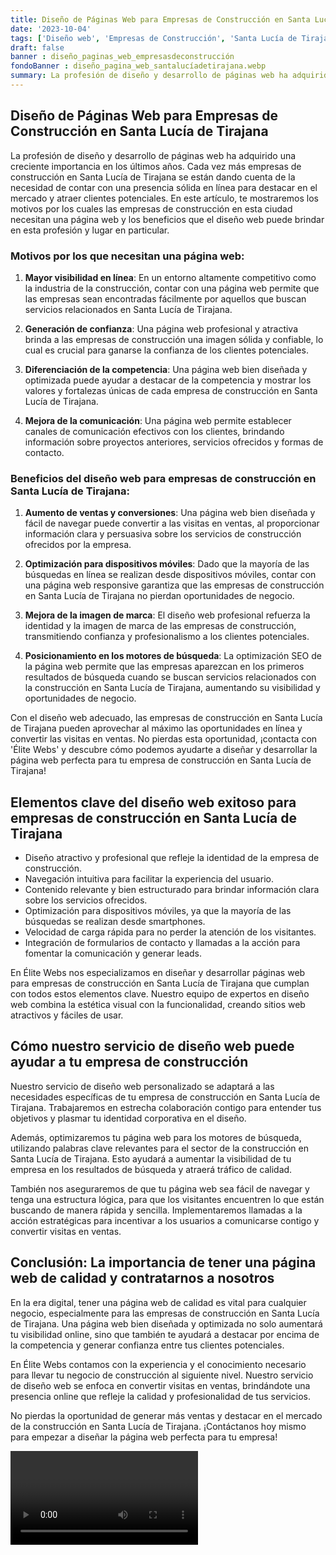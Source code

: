 ```yaml
---
title: Diseño de Páginas Web para Empresas de Construcción en Santa Lucía de Tirajana
date: '2023-10-04'
tags: ['Diseño web', 'Empresas de Construcción', 'Santa Lucía de Tirajana']
draft: false
banner : diseño_paginas_web_empresasdeconstrucción
fondoBanner : diseño_pagina_web_santalucíadetirajana.webp
summary: La profesión de diseño y desarrollo de páginas web ha adquirido una creciente importancia en los últimos años. Cada vez más empresas de construcción en Santa Lucía de Tirajana se están dando cuenta de la necesidad de contar con una presencia sólida en línea para destacar en el mercado y atraer clientes potenciales. En este artículo, te mostraremos los motivos por los cuales las empresas de construcción en esta ciudad necesitan una página web y los beneficios que el diseño web puede brindar en esta profesión y lugar en particular.
---
```


## Diseño de Páginas Web para Empresas de Construcción en Santa Lucía de Tirajana

La profesión de diseño y desarrollo de páginas web ha adquirido una creciente importancia en los últimos años. Cada vez más empresas de construcción en Santa Lucía de Tirajana se están dando cuenta de la necesidad de contar con una presencia sólida en línea para destacar en el mercado y atraer clientes potenciales. En este artículo, te mostraremos los motivos por los cuales las empresas de construcción en esta ciudad necesitan una página web y los beneficios que el diseño web puede brindar en esta profesión y lugar en particular.

### Motivos por los que necesitan una página web:

1. **Mayor visibilidad en línea**: En un entorno altamente competitivo como la industria de la construcción, contar con una página web permite que las empresas sean encontradas fácilmente por aquellos que buscan servicios relacionados en Santa Lucía de Tirajana.

2. **Generación de confianza**: Una página web profesional y atractiva brinda a las empresas de construcción una imagen sólida y confiable, lo cual es crucial para ganarse la confianza de los clientes potenciales. 

3. **Diferenciación de la competencia**: Una página web bien diseñada y optimizada puede ayudar a destacar de la competencia y mostrar los valores y fortalezas únicas de cada empresa de construcción en Santa Lucía de Tirajana.

4. **Mejora de la comunicación**: Una página web permite establecer canales de comunicación efectivos con los clientes, brindando información sobre proyectos anteriores, servicios ofrecidos y formas de contacto.

### Beneficios del diseño web para empresas de construcción en Santa Lucía de Tirajana:

1. **Aumento de ventas y conversiones**: Una página web bien diseñada y fácil de navegar puede convertir a las visitas en ventas, al proporcionar información clara y persuasiva sobre los servicios de construcción ofrecidos por la empresa.

2. **Optimización para dispositivos móviles**: Dado que la mayoría de las búsquedas en línea se realizan desde dispositivos móviles, contar con una página web responsive garantiza que las empresas de construcción en Santa Lucía de Tirajana no pierdan oportunidades de negocio.

3. **Mejora de la imagen de marca**: El diseño web profesional refuerza la identidad y la imagen de marca de las empresas de construcción, transmitiendo confianza y profesionalismo a los clientes potenciales.

4. **Posicionamiento en los motores de búsqueda**: La optimización SEO de la página web permite que las empresas aparezcan en los primeros resultados de búsqueda cuando se buscan servicios relacionados con la construcción en Santa Lucía de Tirajana, aumentando su visibilidad y oportunidades de negocio.

Con el diseño web adecuado, las empresas de construcción en Santa Lucía de Tirajana pueden aprovechar al máximo las oportunidades en línea y convertir las visitas en ventas. No pierdas esta oportunidad, ¡contacta con 'Élite Webs' y descubre cómo podemos ayudarte a diseñar y desarrollar la página web perfecta para tu empresa de construcción en Santa Lucía de Tirajana!

<GifSeo />

<Cta />

## Elementos clave del diseño web exitoso para empresas de construcción en Santa Lucía de Tirajana

- Diseño atractivo y profesional que refleje la identidad de la empresa de construcción.
- Navegación intuitiva para facilitar la experiencia del usuario.
- Contenido relevante y bien estructurado para brindar información clara sobre los servicios ofrecidos.
- Optimización para dispositivos móviles, ya que la mayoría de las búsquedas se realizan desde smartphones.
- Velocidad de carga rápida para no perder la atención de los visitantes.
- Integración de formularios de contacto y llamadas a la acción para fomentar la comunicación y generar leads.

En Élite Webs nos especializamos en diseñar y desarrollar páginas web para empresas de construcción en Santa Lucía de Tirajana que cumplan con todos estos elementos clave. Nuestro equipo de expertos en diseño web combina la estética visual con la funcionalidad, creando sitios web atractivos y fáciles de usar.

## Cómo nuestro servicio de diseño web puede ayudar a tu empresa de construcción

Nuestro servicio de diseño web personalizado se adaptará a las necesidades específicas de tu empresa de construcción en Santa Lucía de Tirajana. Trabajaremos en estrecha colaboración contigo para entender tus objetivos y plasmar tu identidad corporativa en el diseño.

Además, optimizaremos tu página web para los motores de búsqueda, utilizando palabras clave relevantes para el sector de la construcción en Santa Lucía de Tirajana. Esto ayudará a aumentar la visibilidad de tu empresa en los resultados de búsqueda y atraerá tráfico de calidad.

También nos aseguraremos de que tu página web sea fácil de navegar y tenga una estructura lógica, para que los visitantes encuentren lo que están buscando de manera rápida y sencilla. Implementaremos llamadas a la acción estratégicas para incentivar a los usuarios a comunicarse contigo y convertir visitas en ventas.

## Conclusión: La importancia de tener una página web de calidad y contratarnos a nosotros

En la era digital, tener una página web de calidad es vital para cualquier negocio, especialmente para las empresas de construcción en Santa Lucía de Tirajana. Una página web bien diseñada y optimizada no solo aumentará tu visibilidad online, sino que también te ayudará a destacar por encima de la competencia y generar confianza entre tus clientes potenciales.

En Élite Webs contamos con la experiencia y el conocimiento necesario para llevar tu negocio de construcción al siguiente nivel. Nuestro servicio de diseño web se enfoca en convertir visitas en ventas, brindándote una presencia online que refleje la calidad y profesionalidad de tus servicios.

No pierdas la oportunidad de generar más ventas y destacar en el mercado de la construcción en Santa Lucía de Tirajana. ¡Contáctanos hoy mismo para empezar a diseñar la página web perfecta para tu empresa!

<Video />

<CtaBot job='Empresas de Construcción' city='Santa Lucía de Tirajana'/>

<Gmaps query='Santa Lucía de Tirajana+españa+maps' />